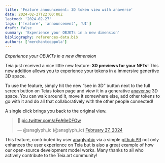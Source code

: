```yaml
---
title: 'Feature announcement: 3D token view with anaverse'
date: 2024-02-27T22:00:00Z
lastmod: '2024-02-27'
tags: ['feature', 'announcement', 'UI']
draft: false
summary: 'Experience your OBJKTs in a new dimension'
bibliography: references-data.bib
authors: ['merchantcoppola']
---
```


_Experience your OBJKTs in a new dimension_

Teia just received a nice little new feature: **3D previews for your NFTs**! 
This new addition allows you to experience your tokens in a immersive genertive 3D space.

To use the feature, simply hit the new “see in 3D” button next to the full screen button on Teias token page and view it in a generative [anaver.se](https://anaver.se/) 3D space. 
You can walk around it, move it somewhere else, add other tokens to go with it and do all that collaboratively with the other people connected! 

A single click brings you back to the original view.

<blockquote class="twitter-tweet" data-media-max-width="560"><p lang="qme" dir="ltr">👀 <a href="https://t.co/aFeA6eDFOw">pic.twitter.com/aFeA6eDFOw</a></p>&mdash; @anaglyph_ic (@anaglyph_ic) <a href="https://twitter.com/anaglyph_ic/status/1762568302436483237?ref_src=twsrc%5Etfw">February 27, 2024</a></blockquote> <script async src="https://platform.twitter.com/widgets.js" charset="utf-8"></script> 

This feature, contributed by user [anaglyphic](https://twitter.com/anaglyph_ic) via a simple [github PR](https://github.com/teia-community/teia-ui/pull/386) not only enhances the user experience on Teia but is also a great example of how our open-source development model works. 
Many thanks to all who actively contribute to the Teia.art community!
